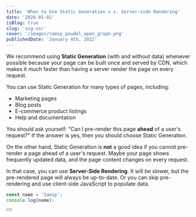 ```yaml
---
title: 'When to Use Static Generation v.s. Server-side Rendering'
date: '2020-01-02'
isBlog: true
slug: 'ssg-ssr'
cover: '/images/samip_poudel_open_graph.png'
publishedDate: 'January 4th, 2022'
---
```


We recommend using **Static Generation** (with and without data) whenever possible because your page can be built once and served by CDN, which makes it much faster than having a server render the page on every request.

You can use Static Generation for many types of pages, including:

- Marketing pages
- Blog posts
- E-commerce product listings
- Help and documentation

You should ask yourself: "Can I pre-render this page **ahead** of a user's request?" If the answer is yes, then you should choose Static Generation.

On the other hand, Static Generation is **not** a good idea if you cannot pre-render a page ahead of a user's request. Maybe your page shows frequently updated data, and the page content changes on every request.

In that case, you can use **Server-Side Rendering**. It will be slower, but the pre-rendered page will always be up-to-date. Or you can skip pre-rendering and use client-side JavaScript to populate data.

```javascript
const name = 'Samip';
console.log(name);
```

<Button />
